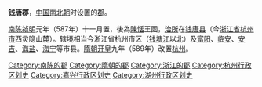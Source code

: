 {{Unreferenced|time=2021-04-29T10:47:28+00:00}}
'''钱唐郡'''，[[中国|中国]][[南北朝|南北朝]]时设置的[[郡|郡]]。

[[陳_(南朝)|南陈]][[禎明|祯明]]元年（587年）十一月置，後為[[陳恬|陳恬]]王國，[[治所|治所]]在[[钱唐县|钱唐县]]（今[[浙江省|浙江省]][[杭州市|杭州市]]西灵隐山麓）。辖境相当今浙江省杭州市区（[[钱塘江|钱塘江]]以北）及[[富阳市|富阳]]、[[临安市|临安]]、[[安吉县|安吉]]、[[海盐县|海盐]]、[[海宁市|海宁]]等市县。[[隋朝|隋朝]][[开皇|开皇]]九年（589年）改置[[杭州_(古代)|杭州]]。

{{浙江行政区划小作品}}
{{DEFAULTSORT:Q}}
[[Category:南陈的郡|Category:南陈的郡]]
[[Category:隋朝的郡|Category:隋朝的郡]]
[[Category:浙江的郡|Category:浙江的郡]]
[[Category:杭州行政区划史|Category:杭州行政区划史]]
[[Category:嘉兴行政区划史|Category:嘉兴行政区划史]]
[[Category:湖州行政区划史|Category:湖州行政区划史]]